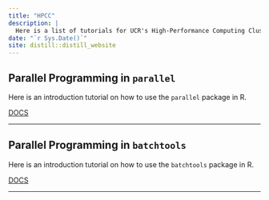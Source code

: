```yaml
---
title: "HPCC"
description: |
  Here is a list of tutorials for UCR's High-Performance Computing Cluster (HPCC).
date: "`r Sys.Date()`"
site: distill::distill_website
---
```


## Parallel Programming in `parallel`

Here is an introduction tutorial on how to use the `parallel` package in R. 

[DOCS](hpcc/parallel_notebook.nb.html)

***

## Parallel Programming in `batchtools`

Here is an introduction tutorial on how to use the `batchtools` package in R. 

[DOCS](hpcc/batchtools_notebook.nb.html)

***
